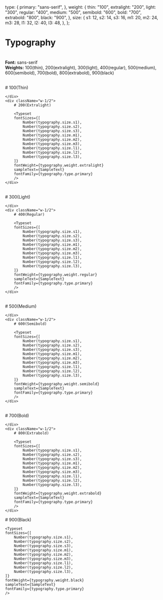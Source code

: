 
<Meta title="Components/Typography" />

  type: {
    primary: "sans-serif",
  },
  weight: {
    thin: "100",
    extralight: "200",
    light: "300",
    regular: "400",
    medium: "500",
    semibold: "600",
    bold: "700",
    extrabold: "800",
    black: "900",
  },
  size: {
    s1: 12,
    s2: 14,
    s3: 16,
    m1: 20,
    m2: 24,
    m3: 28,
    l1: 32,
    l2: 40,
    l3: 48,
  },
};


# Typography

#

**Font:** sans-serif\
**Weights:** 100(thin), 200(extralight), 300(light), 400(regular), 500(medium), 600(semibold), 700(bold), 800(extrabold), 900(black)

<br />

<div className="flex gap-6">
    <div className="w-1/2">
    	# 100(Thin)
    	<Typeset
    	fontSizes={[
    		Number(typography.size.s1),
    		Number(typography.size.s2),
    		Number(typography.size.s3),
    		Number(typography.size.m1),
    		Number(typography.size.m2),
    		Number(typography.size.m3),
    		Number(typography.size.l1),
    		Number(typography.size.l2),
    		Number(typography.size.l3),
    	]}
    	fontWeight={typography.weight.thin}
    	sampleText={SampleText}
    	fontFamily={typography.type.primary}
    	/>

    </div>
    <div className="w-1/2">
    	# 200(Extralight)

    	<Typeset
    	fontSizes={[
    		Number(typography.size.s1),
    		Number(typography.size.s2),
    		Number(typography.size.s3),
    		Number(typography.size.m1),
    		Number(typography.size.m2),
    		Number(typography.size.m3),
    		Number(typography.size.l1),
    		Number(typography.size.l2),
    		Number(typography.size.l3),
    	]}
    	fontWeight={typography.weight.extralight}
    	sampleText={SampleText}
    	fontFamily={typography.type.primary}
    	/>
    </div>

</div>

<br />

<div className="flex gap-6">
    <div className="w-1/2">
    	# 300(Light)
    	<Typeset
    	fontSizes={[
    		Number(typography.size.s1),
    		Number(typography.size.s2),
    		Number(typography.size.s3),
    		Number(typography.size.m1),
    		Number(typography.size.m2),
    		Number(typography.size.m3),
    		Number(typography.size.l1),
    		Number(typography.size.l2),
    		Number(typography.size.l3),
    	]}
    	fontWeight={typography.weight.light}
    	sampleText={SampleText}
    	fontFamily={typography.type.primary}
    	/>

    </div>
    <div className="w-1/2">
    	# 400(Regular)

    	<Typeset
    	fontSizes={[
    		Number(typography.size.s1),
    		Number(typography.size.s2),
    		Number(typography.size.s3),
    		Number(typography.size.m1),
    		Number(typography.size.m2),
    		Number(typography.size.m3),
    		Number(typography.size.l1),
    		Number(typography.size.l2),
    		Number(typography.size.l3),
    	]}
    	fontWeight={typography.weight.regular}
    	sampleText={SampleText}
    	fontFamily={typography.type.primary}
    	/>
    </div>

</div>

<br />

<div className="flex gap-6">
    <div className="w-1/2">
    	# 500(Medium)
    	<Typeset
    	fontSizes={[
    		Number(typography.size.s1),
    		Number(typography.size.s2),
    		Number(typography.size.s3),
    		Number(typography.size.m1),
    		Number(typography.size.m2),
    		Number(typography.size.m3),
    		Number(typography.size.l1),
    		Number(typography.size.l2),
    		Number(typography.size.l3),
    	]}
    	fontWeight={typography.weight.medium}
    	sampleText={SampleText}
    	fontFamily={typography.type.primary}
    	/>

    </div>
    <div className="w-1/2">
    	# 600(Semibold)

    	<Typeset
    	fontSizes={[
    		Number(typography.size.s1),
    		Number(typography.size.s2),
    		Number(typography.size.s3),
    		Number(typography.size.m1),
    		Number(typography.size.m2),
    		Number(typography.size.m3),
    		Number(typography.size.l1),
    		Number(typography.size.l2),
    		Number(typography.size.l3),
    	]}
    	fontWeight={typography.weight.semibold}
    	sampleText={SampleText}
    	fontFamily={typography.type.primary}
    	/>
    </div>

</div>
<br />

<div className="flex gap-6">
    <div className="w-1/2">
    	# 700(Bold)
    	<Typeset
    	fontSizes={[
    		Number(typography.size.s1),
    		Number(typography.size.s2),
    		Number(typography.size.s3),
    		Number(typography.size.m1),
    		Number(typography.size.m2),
    		Number(typography.size.m3),
    		Number(typography.size.l1),
    		Number(typography.size.l2),
    		Number(typography.size.l3),
    	]}
    	fontWeight={typography.weight.bold}
    	sampleText={SampleText}
    	fontFamily={typography.type.primary}
    	/>

    </div>
    <div className="w-1/2">
    	# 800(Extrabold)

    	<Typeset
    	fontSizes={[
    		Number(typography.size.s1),
    		Number(typography.size.s2),
    		Number(typography.size.s3),
    		Number(typography.size.m1),
    		Number(typography.size.m2),
    		Number(typography.size.m3),
    		Number(typography.size.l1),
    		Number(typography.size.l2),
    		Number(typography.size.l3),
    	]}
    	fontWeight={typography.weight.extrabold}
    	sampleText={SampleText}
    	fontFamily={typography.type.primary}
    	/>
    </div>

</div>

<div className="w-1/2">
	# 900(Black)

    <Typeset
    fontSizes={[
    	Number(typography.size.s1),
    	Number(typography.size.s2),
    	Number(typography.size.s3),
    	Number(typography.size.m1),
    	Number(typography.size.m2),
    	Number(typography.size.m3),
    	Number(typography.size.l1),
    	Number(typography.size.l2),
    	Number(typography.size.l3),
    ]}
    fontWeight={typography.weight.black}
    sampleText={SampleText}
    fontFamily={typography.type.primary}
    />

</div>
